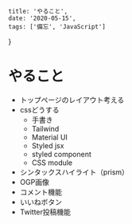 
    title: 'やること',
    date: '2020-05-15',
    tags: ['備忘', 'JavaScript']
}

# やること

- トップページのレイアウト考える
- cssどうする
    - 手書き
    - Tailwind
    - Material UI
    - Styled jsx
    - styled component
    - CSS module
- シンタックスハイライト（prism）
- OGP画像
- コメント機能
- いいねボタン
- Twitter投稿機能

